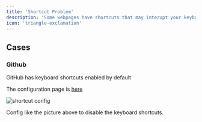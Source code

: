 ```yaml
---
title: 'Shortcut Problem'
description: 'Some webpages have shortcuts that may interupt your keyboard inputs.'
icon: 'triangle-exclamation'
---
```


## Cases

### Github

GitHub has keyboard shortcuts enabled by default

The configuration page is [here](https://github.com/settings/accessibility)

<img
  className="rounded-2xl"
  src="/images/githubshortcut.png"
  alt="shortcut config"
/>

Config like the picture above to disable the keyboard shortcuts.
